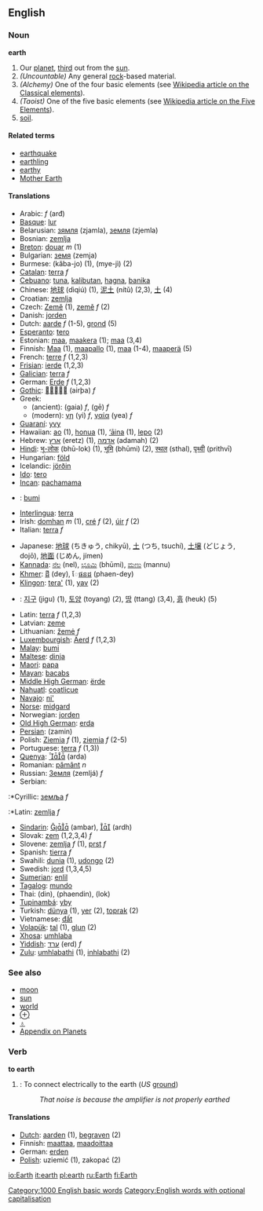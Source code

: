 {{wikipedia}}
==English==

===Noun===
'''earth'''

# Our [[planet]], [[third]] out from the [[sun]].
#''(Uncountable)'' Any general [[rock]]-based material.
#''(Alchemy)'' One of the four basic elements (see [[w:Classical_element|Wikipedia article on the Classical elements]]).
#''(Taoist)'' One of the five basic elements (see [[w:Five_Elements|Wikipedia article on the Five Elements]]).
# [[soil]].

{{rfc}}

====Related terms====
*[[earthquake]]
*[[earthling]]
*[[earthy]]
*[[Mother Earth]]

====Translations====
{{top}}
*Arabic: {{ARchar|[[ارض]]}} ''f'' (arđ)
*[[Basque]]: [[lur]]
*Belarusian: [[зямля]] (zjamla), [[земля]] (zjemla)
*Bosnian: [[zemlja]]
*[[Breton]]: [[douar]] ''m'' (1)
*Bulgarian: [[земя]] (zemja) 
*Burmese: (kăba-jo) (1), (mye-jì) (2)
*[[Catalan]]: [[terra]] ''f''
*[[Cebuano]]: [[tuna]], [[kalibutan]], [[hagna]], [[banika]]
*Chinese: [[地球]] (dìqiú) (1), [[泥土]] (nítǔ) (2,3), [[土]] (4)
*Croatian: [[zemlja]]
*Czech: [[Země]] (1), [[země]] ''f'' (2) 
*Danish: [[jorden]]
*Dutch: [[aarde]] ''f'' (1-5), [[grond]] (5)
*[[Esperanto]]: [[tero]]
*Estonian: [[maa#Estonian|maa]], [[maakera]] (1); [[maa#Estonian|maa]] (3,4)
*Finnish: [[Maa#Finnish|Maa]] (1), [[maapallo]] (1), [[maa#Finnish|maa]] (1-4), [[maaperä]] (5)
*French: [[terre]] ''f'' (1,2,3)
*[[Frisian]]: [[ierde]] (1,2,3)
*[[Galician]]: [[terra]] ''f''
*German: [[Erde]] ''f'' (1,2,3)
*[[Gothic]]: [[]] (airþa) ''f''
*Greek:
**(ancient): {{IPAchar|[[γαῖα]]}} (gaia) ''f'', {{IPAchar|[[γῆ]]}} (gē) ''f''
**(modern): [[:el:γη|γη]] (yi) ''f'', [[:el:γαία|γαία]] (yea) ''f''
*[[Guaraní]]: [[yvy]]
*Hawaiian: [[ao]] (1), [[honua]] (1), [['aina|‘āina]] (1), [[lepo]] (2)
*Hebrew: [[ארץ]] (eretz) (1), [[אדמה]] (adamah) (2)
*[[Hindi]]: [[भू-लोक]] (bhū-lok) (1), [[भूमि]] (bhūmi) (2), [[स्थल]] (sthal), [[पृथ्वी]] (prithvī)
*Hungarian: [[föld]]
*Icelandic: [[jörðin]]
*[[Ido]]: [[tero]]
*[[Incan]]: [[pachamama]]
*{{id}}: [[bumi]]
*[[Interlingua]]: [[terra]]
*Irish: [[domhan]] ''m'' (1), [[cré]] ''f'' (2), [[úir]] ''f'' (2)
*Italian: [[terra]] ''f''
{{mid}}
*Japanese: [[地球]] (ちきゅう, chikyū), [[土]] (つち, tsuchí), [[土壌]] (どじょう, dojō), [[地面]] (じめん, jímen)
*[[Kannada]]: [[ನೆಲ]] (nel), [[ಭೂಮಿ]] (bhūmi), [[ಮಣು]] (mannu)
*[[Khmer]]: [[ដី]] (dey), [[ែផនដ]] (phaen-dey)
*[[Klingon]]: [[tera']] (1), [[yav]] (2)
*{{ko}}: [[지구]] (jigu) (1), [[토양]] (toyang) (2), [[땅]] (ttang) (3,4), [[흙]] (heuk) (5)
*Latin: [[terra]] ''f'' (1,2,3)
*Latvian: [[zeme]]
*Lithuanian: [[žemė]] ''f''
*[[Luxembourgish]]: [[Äerd]] ''f'' (1,2,3)
*[[Malay]]: [[bumi]]
*[[Maltese]]: [[dinja]]
*[[Maori]]: [[papa]]
*[[Mayan]]: [[bacabs]]
*[[Middle High German]]: [[ërde]]
*[[Nahuatl]]: [[coatlicue]]
*[[Navajo]]: [[ni']]
*[[Norse]]: [[midgard]]
*Norwegian: [[jorden]]
*[[Old High German]]: [[erda]]
*[[Persian]]: {{FAchar|[[زمین]]}} (zamin)
*Polish: [[Ziemia]] ''f'' (1), [[ziemia]] ''f'' (2-5)
*Portuguese: [[terra]] ''f'' (1,3))
*[[Quenya]]: [[]] (arda)
*Romanian: [[pământ]] ''n''
*Russian: [[Земля]] (zemljá) ''f''
*Serbian:
:*Cyrillic: [[земља]] ''f''
:*Latin: [[zemlja]] ''f''
*[[Sindarin]]: [[]] (ambar), [[]] (ardh)
*Slovak: [[zem]] (1,2,3,4) ''f''
*Slovene: [[zemlja]] ''f'' (1), [[prst]] ''f''
*Spanish: [[tierra]] ''f''
*Swahili: [[dunia]] (1), [[udongo]] (2)
*Swedish: [[jord]] (1,3,4,5)
*[[Sumerian]]: [[enlil]]
*[[Tagalog]]: [[mundo]]
*Thai: {{THchar|[[ดิน]]}} (din), {{THchar|[[แผ่นดิน]]}} (phaendin), {{THchar|[[โลก]]}} (lok)
*[[Tupinambá]]: [[yby]]
*Turkish: [[dünya]] (1), [[yer]] (2), [[toprak]] (2)
*Vietnamese: [[đất]]
*[[Volapük]]: [[tal]] (1), [[glun]] (2)
*[[Xhosa]]: [[umhlaba]]
*[[Yiddish]]: [[ערד]] (erd) ''f''
*[[Zulu]]: [[umhlabathi]] (1), [[inhlabathi]] (2)
{{bottom}}

===See also===
*[[moon]]
*[[sun]]
*[[world]]
*[[⊕]]
*[[♁]]
*[[Wiktionary_Appendix:Planets|Appendix on Planets]]

===Verb===
'''to earth'''
# {{cattag|UK}}: To connect electrically to the earth (''US'' [[ground]])
#: ''That noise is because the amplifier is not properly earthed''

====Translations====
*[[Dutch]]: [[aarden]] (1), [[begraven]] (2)
*Finnish: [[maattaa]], [[maadoittaa]]
*German: [[erden]]
*[[Polish]]: uziemić (1), zakopać (2)

[[Category:1000 English basic words]]
[[Category:English words with optional capitalisation]]<!--mw,collins say often uc, encarta says lc is variant of uc-->

[[io:Earth]]
[[it:earth]]
[[pl:earth]]
[[ru:Earth]]
[[fi:Earth]]